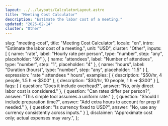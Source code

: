 ```yaml
---
layout: ../../layouts/CalculatorLayout.astro
title: "Meeting Cost Calculator"
description: "Estimate the labor cost of a meeting."
updated: "2025-02-14"
cluster: "Other"
---
```


  slug: "meeting-cost",
  title: "Meeting Cost Calculator",
  locale: "en",
  intro: "Estimate the labor cost of a meeting.",
  unit: "USD",
  cluster: "Other",
  inputs: [
    { name: "rate", label: "Hourly rate per person", type: "number", step: "any", placeholder: "50" },
    { name: "attendees", label: "Number of attendees", type: "number", step: "1", placeholder: "4" },
    { name: "hours", label: "Duration (hours)", type: "number", step: "any", placeholder: "1.5" }
  ],
  expression: "rate * attendees * hours",
  examples: [
    { description: "$50/hr, 4 people, 1.5 h ⇒ $300" },
    { description: "$30/hr, 10 people, 1 h ⇒ $300" }
  ],
  faqs: [
    { question: "Does it include overhead?", answer: "No, only direct labor cost is considered." },
    { question: "Can rates differ per person?", answer: "This simple tool assumes a uniform rate." },
    { question: "Should I include preparation time?", answer: "Add extra hours to account for prep if needed." },
    { question: "Is currency fixed to USD?", answer: "No, use any currency consistently across inputs." }
  ],
  disclaimer: "Approximate cost only; actual expenses may vary.",
};

<Calculator schema={schema} />
